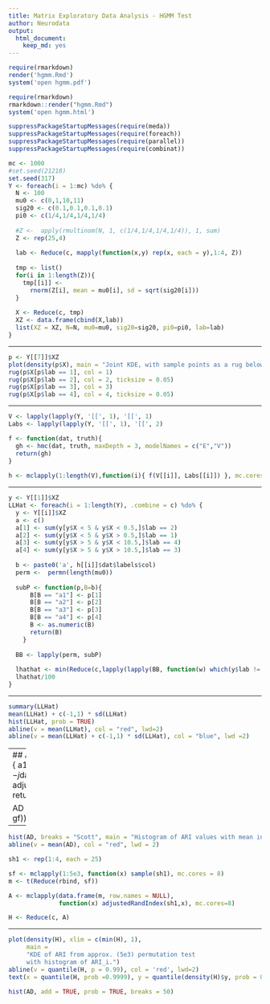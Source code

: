 ```yaml
---
title: Matrix Exploratory Data Analysis - HGMM Test
author: Neurodata
output: 
  html_document:
    keep_md: yes
---
```


```r
require(rmarkdown)
render('hgmm.Rmd')
system('open hgmm.pdf')
```

```r
require(rmarkdown)
rmarkdown::render("hgmm.Rmd")
system('open hgmm.html')
```

```r
suppressPackageStartupMessages(require(meda))
suppressPackageStartupMessages(require(foreach))
suppressPackageStartupMessages(require(parallel))
suppressPackageStartupMessages(require(combinat))
```


```r
mc <- 1000
#set.seed(21218)
set.seed(317)
Y <- foreach(i = 1:mc) %do% {
  N <- 100
  mu0 <- c(0,1,10,11)
  sig20 <- c(0.1,0.1,0.1,0.1)
  pi0 <- c(1/4,1/4,1/4,1/4)
  
  #Z <-  apply(rmultinom(N, 1, c(1/4,1/4,1/4,1/4)), 1, sum)
  Z <- rep(25,4)
  
  lab <- Reduce(c, mapply(function(x,y) rep(x, each = y),1:4, Z)) 
  
  tmp <- list()
  for(i in 1:length(Z)){
    tmp[[i]] <- 
      rnorm(Z[i], mean = mu0[i], sd = sqrt(sig20[i]))
  }
  
  X <- Reduce(c, tmp)
  XZ <- data.frame(cbind(X,lab))
  list(XZ = XZ, N=N, mu0=mu0, sig20=sig20, pi0=pi0, lab=lab)
}
```

----

```r
p <- Y[[7]]$XZ
plot(density(p$X), main = "Joint KDE, with sample points as a rug below,\n colored by class label.")
rug(p$X[p$lab == 1], col = 1)
rug(p$X[p$lab == 2], col = 2, ticksize = 0.05)
rug(p$X[p$lab == 3], col = 3)
rug(p$X[p$lab == 4], col = 4, ticksize = 0.05)
```


----

```r
V <- lapply(lapply(Y, '[[', 1), '[[', 1)
Labs <- lapply(lapply(Y, '[[', 1), '[[', 2)

f <- function(dat, truth){ 
  gh <- hmc(dat, truth, maxDepth = 3, modelNames = c("E","V"))
  return(gh)
}
      
h <- mclapply(1:length(V),function(i){ f(V[[i]], Labs[[i]]) }, mc.cores=6)
```

----

```r
y <- Y[[1]]$XZ
LLHat <- foreach(i = 1:length(Y), .combine = c) %do% {
  y <- Y[[i]]$XZ
  a <- c()
  a[1] <- sum(y[y$X < 5 & y$X < 0.5,]$lab == 2)
  a[2] <- sum(y[y$X < 5 & y$X > 0.5,]$lab == 1)
  a[3] <- sum(y[y$X > 5 & y$X < 10.5,]$lab == 4)
  a[4] <- sum(y[y$X > 5 & y$X > 10.5,]$lab == 3)
  
  b <- paste0('a', h[[i]]$dat$labels$col)
  perm <-  permn(length(mu0))
  
  subP <- function(p,B=b){
      B[B == "a1"] <- p[1]
      B[B == "a2"] <- p[2]
      B[B == "a3"] <- p[3]
      B[B == "a4"] <- p[4]
      B <- as.numeric(B)
      return(B)
    }
  
  BB <- lapply(perm, subP)
  
  lhathat <- min(Reduce(c,lapply(lapply(BB, function(w) which(y$lab != w)), length)))
  lhathat/100
}
```


---- 

```r
summary(LLHat)
mean(LLHat) + c(-1,1) * sd(LLHat)
hist(LLHat, prob = TRUE)
abline(v = mean(LLHat), col = "red", lwd=2)
abline(v = mean(LLHat) + c(-1,1) * sd(LLHat), col = "blue", lwd =2)
```
----
## ARI
```r
gf <- function(j){
  a1 <- j$truth
  a2 <- j$dat$labels$col
  ad <- adjustedRandIndex(a1,a2)
  return(ad)
}

AD <- Reduce(c, lapply(h, gf))
```
----

```r
hist(AD, breaks = "Scott", main = "Histogram of ARI values with mean in red", prob = TRUE)
abline(v = mean(AD), col = "red", lwd = 2)
```


```r
sh1 <- rep(1:4, each = 25)

sf <- mclapply(1:5e3, function(x) sample(sh1), mc.cores = 8)
m <- t(Reduce(rbind, sf))

A <- mclapply(data.frame(m, row.names = NULL), 
              function(x) adjustedRandIndex(sh1,x), mc.cores=8)

H <- Reduce(c, A)
```

----


```r
plot(density(H), xlim = c(min(H), 1),
     main = 
     "KDE of ARI from approx. (5e3) permutation test
     with histogram of ARI_i.")
abline(v = quantile(H, p = 0.99), col = 'red', lwd=2)
text(x = quantile(H, prob =0.9999), y = quantile(density(H)$y, prob = 0.85), labels = "<- 99th percentile", col = 'red', pos = 4)

hist(AD, add = TRUE, prob = TRUE, breaks = 50)
```







